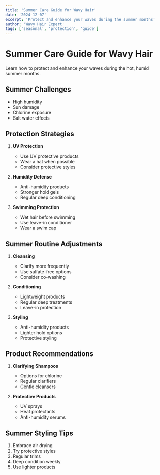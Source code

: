 ```yaml
---
title: 'Summer Care Guide for Wavy Hair'
date: '2024-12-07'
excerpt: 'Protect and enhance your waves during the summer months'
author: 'Wavy Hair Expert'
tags: ['seasonal', 'protection', 'guide']
---
```


# Summer Care Guide for Wavy Hair

Learn how to protect and enhance your waves during the hot, humid summer months.

## Summer Challenges

- High humidity
- Sun damage
- Chlorine exposure
- Salt water effects

## Protection Strategies

1. **UV Protection**
   - Use UV protective products
   - Wear a hat when possible
   - Consider protective styles

2. **Humidity Defense**
   - Anti-humidity products
   - Stronger hold gels
   - Regular deep conditioning

3. **Swimming Protection**
   - Wet hair before swimming
   - Use leave-in conditioner
   - Wear a swim cap

## Summer Routine Adjustments

1. **Cleansing**
   - Clarify more frequently
   - Use sulfate-free options
   - Consider co-washing

2. **Conditioning**
   - Lightweight products
   - Regular deep treatments
   - Leave-in protection

3. **Styling**
   - Anti-humidity products
   - Lighter hold options
   - Protective styling

## Product Recommendations

1. **Clarifying Shampoos**
   - Options for chlorine
   - Regular clarifiers
   - Gentle cleansers

2. **Protective Products**
   - UV sprays
   - Heat protectants
   - Anti-humidity serums

## Summer Styling Tips

1. Embrace air drying
2. Try protective styles
3. Regular trims
4. Deep condition weekly
5. Use lighter products